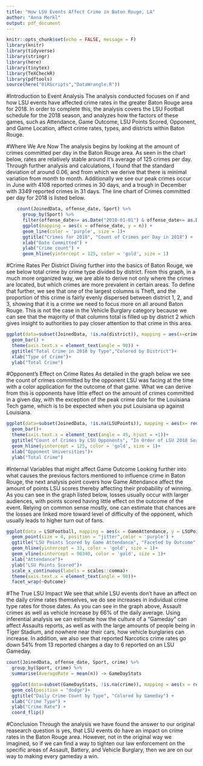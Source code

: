 ```yaml
---
title: "How LSU Events Affect Crime in Baton Rouge, LA"
author: "Anna Merkl"
output: pdf_document
---
```


```r
knitr::opts_chunk$set(echo = FALSE, message = F)
library(knitr)
library(tidyverse)
library(stringr)
library(here)
library(tinytex)
library(TeXCheckR)
library(pdftools)
source(here("01RScripts","DataWrangle.R"))
```


#Introduction to Event Analysis
The analysis conducted focuses on if and how LSU events have affected crime rates in the greater Baton Rouge area for 2018. In order to complete this, the analysis covers the LSU Football schedule for the 2018 season, and analyzes how the factors of these games, such as Attendance, Game Outcome, LSU Points Scored, Opponent, and Game Location, affect crime rates, types, and districts within Baton Rouge.

#Where We Are Now
The analysis begins by looking at the amount of crimes committed per day in the Baton Rouge area. As seen in the chart below, rates are relatively stable around it's average of 125 crimes per day. Through further analysis and calculations, I found that the standard deviation of around 0.06, and from which we derive that there is minimal variation from month to month. Additionally we see our peak crimes occur in June with 4108 reported crimes in 30 days, and a trough in December with 3349 reported crimes in 31 days. The line chart of Crimes committed per day for 2018 is listed below.

```r
    count(JoinedData, offense_date, Sport) %>%  
      group_by(Sport) %>% 
      filter(offense_date>= as.Date("2018-01-01") & offense_date<= as.Date("2018-12-31")) %>% 
      ggplot(mapping = aes(x = offense_date, y = n)) +
      geom_line(color = 'purple', size = 1)+ 
      ggtitle("Crimes for 2018", "Count of Crimes per Day in 2018") +
      xlab("Date Committed") +
      ylab("Crime count") +
      geom_hline(yintercept = 125, color = 'gold', size = 1)
```

#Crime Rates Per District
Diving further into the basics of Baton Rouge, we see below total crime by crime type divided by district. From this graph, in a much more organized way, we are able to derive not only where the crimes are located, but which crimes are more prevalent in certain areas. To define that further, we see that one of the largest columns is Theft, and the proportion of this crime is fairly evenly dispersed between district 1, 2, and 3, showing that it is a crime we need to focus more on all around Baton Rouge. This is not the case in the Vehicle Burglary category because we can see that the majority of that columns total is filled up by district 2 which gives insight to authorities to pay closer attention to that crime in this area.
```r
ggplot(data=subset(JoinedData, !is.na(district)), mapping = aes(x=crime, fill=district)) +
  geom_bar() +
  theme(axis.text.x = element_text(angle = 90)) +
  ggtitle("Total Crime in 2018 by Type","Colored by District")+
  xlab("Type of Crime")+
  ylab("Total Crime")
```

#Opponent's Effect on Crime Rates
As detailed in the graph below we see the count of crimes committed by the opponent LSU was facing at the time with a color application for the outcome of that game. What we can derive from this is opponents have little effect on the amount of crimes committed in a given day, with the exception of the peak crime date for the Louisiana Tech game, which is to be expected when you put Louisiana up against Louisiana.
```r
ggplot(data=subset(JoinedData, !is.na(LSUPoints)), mapping = aes(x= reorder(Opponent, offense_date), fill=Outcome)) +
  geom_bar()+
  theme(axis.text.x = element_text(angle = 45, hjust = +1))+
  ggtitle("Count of Crimes by LSU Opponents", "In Order of LSU 2018 Season")+
  geom_hline(yintercept = 125, color = 'gold', size = 1)+
  xlab("Opponent Universities")+
  ylab("Total Crime")
```

#Internal Variables that might affect Game Outcome
Looking further into what causes the previous factors mentioned to influence crime in Baton Rouge, the next analysis point covers how Game Attendance affect the amount of points LSU scores thereby affecting their probability of winning. As you can see in the graph listed below, losses usually occur with larger audiences, with points scored having little effect on the outcome of the event. Relying on common sense mostly, one can estimate that chances are the losses are linked more toward level of difficulty of the opponent, which usually leads to higher turn out of fans.
```r
ggplot(data = LSUFootball, mapping = aes(x = GameAttendance, y = LSUPoints)) +
  geom_point(size = 4, position = "jitter",color = 'purple') +
  ggtitle("LSU Points Scored by Game Attendance", "Faceted by Outcome")+
  geom_hline(yintercept = 33, color = 'gold', size = 1)+
  geom_vline(xintercept = 90340, color = 'gold', size = 1)+
  xlab("Attendance")+
  ylab("LSU Points Scored")+
  scale_x_continuous(labels = scales::comma)+
  theme(axis.text.x = element_text(angle = 90))+
  facet_wrap(~Outcome)
```

#The True LSU Impact
We see that while LSU events don't have an affect on the daily crime rates themselves, we do see increases in individual crime type rates for those dates. As you can see in the graph above, Assault crimes as well as vehicle increase by 66% of the daily average. Using inferential analysis we can estimate how the culture of a “Gameday” can affect Assaults reports, as well as with the large amounts of people being in Tiger Stadium, and nowhere near their cars, how vehicle burglaries can increase. In addition, we also see that reported Narcotics crime rates go down 54% from 13 reported charges a day to 6 reported on an LSU Gameday. 



```r
count(JoinedData, offense_date, Sport, crime) %>%  
  group_by(Sport, crime) %>% 
  summarise(AverageRate = mean(n)) -> GameDayStats

  ggplot(data=subset(GameDayStats, !is.na(crime)), mapping = aes(x = reorder(crime, AverageRate), y = AverageRate, fill = Sport)) +
  geom_col(position = "dodge")+
  ggtitle("Daily Crime Count by Type", "Colored by Gameday") +
  xlab("Crime Type") +
  ylab("Crime Rate") +
  coord_flip()
```

#Conclusion
Through the analysis we have found the answer to our original reasearch question is yes, that LSU events do have an impact on crime rates in the Baton Rouge area. However, not in the original way we imagined, so if we can find a way to tighten our law enforcement on the specific areas of Assault, Battery, and Vehicle Burglary, then we are on our way to making every gameday a win.
